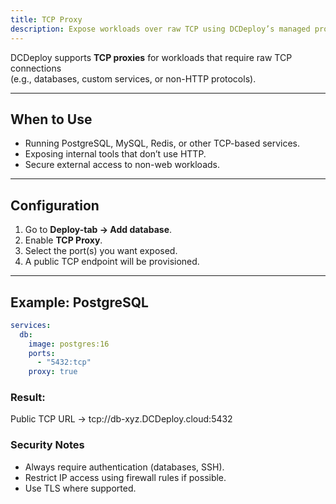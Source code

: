 ```yaml
---
title: TCP Proxy
description: Expose workloads over raw TCP using DCDeploy’s managed proxy.
---
```


DCDeploy supports **TCP proxies** for workloads that require raw TCP connections  
(e.g., databases, custom services, or non-HTTP protocols).

---

## When to Use
- Running PostgreSQL, MySQL, Redis, or other TCP-based services.  
- Exposing internal tools that don’t use HTTP.  
- Secure external access to non-web workloads.  

---

## Configuration

1. Go to **Deploy-tab → Add database**.  
2. Enable **TCP Proxy**.  
3. Select the port(s) you want exposed.  
4. A public TCP endpoint will be provisioned.

---

## Example: PostgreSQL

```yaml
services:
  db:
    image: postgres:16
    ports:
      - "5432:tcp"
    proxy: true
```
### Result:
Public TCP URL → tcp://db-xyz.DCDeploy.cloud:5432

### Security Notes
- Always require authentication (databases, SSH).
- Restrict IP access using firewall rules if possible.
- Use TLS where supported.